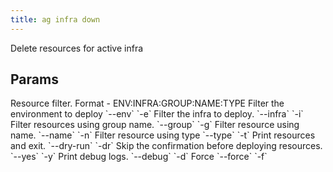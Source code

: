 ```yaml
---
title: ag infra down
---
```


Delete resources for active infra

## Params

<ResponseField name="resources_filter" type="str">
  Resource filter. Format - ENV:INFRA:GROUP:NAME:TYPE
</ResponseField>
<ResponseField name="env_filter" type="str">
  Filter the environment to deploy `--env` `-e`
</ResponseField>
<ResponseField name="infra_filter" type="str">
  Filter the infra to deploy. `--infra` `-i`
</ResponseField>
<ResponseField name="group_filter" type="str">
  Filter resources using group name. `--group` `-g`
</ResponseField>
<ResponseField name="name_filter" type="str">
  Filter resource using name. `--name` `-n`
</ResponseField>
<ResponseField name="type_filter" type="str">
  Filter resource using type `--type` `-t`
</ResponseField>
<ResponseField name="dry_run" type="bool">
  Print resources and exit. `--dry-run` `-dr`
</ResponseField>
<ResponseField name="auto_confirm" type="bool">
  Skip the confirmation before deploying resources. `--yes` `-y`
</ResponseField>
<ResponseField name="print_debug_log" type="bool">
  Print debug logs. `--debug` `-d`
</ResponseField>
<ResponseField name="force" type="bool">
  Force `--force` `-f`
</ResponseField>
